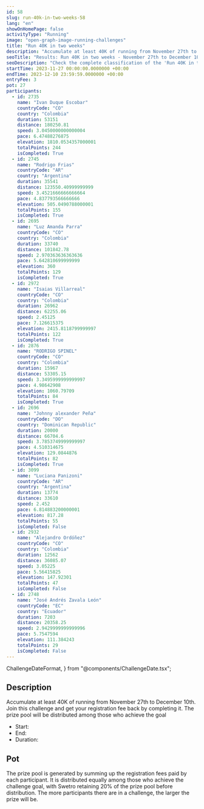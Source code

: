 ```yaml
---
id: 58
slug: run-40k-in-two-weeks-58
lang: "en"
showOnHomePage: false
activityType: "Running"
image: "open-graph-image-running-challenges"
title: "Run 40K in two weeks"
description: "Accumulate at least 40K of running from November 27th to December 10th. Join this challenge and get your registration fee back by completing it. The prize pool will be distributed among those who achieve the goal"
seoTitle: "Results: Run 40K in two weeks - November 27th to December 10th, 2023"
seoDescription: "Check the complete classification of the 'Run 40K in two weeks' challenge. A running event that took place from November 27th to December 10th, 2023."
startTime: 2023-11-27 00:00:00.0000000 +00:00
endTime: 2023-12-10 23:59:59.0000000 +00:00
entryFee: 3
pot: 27
participants:
  - id: 2735
    name: "Ivan Duque Escobar"
    countryCode: "CO"
    country: "Colombia"
    duration: 53151
    distance: 180250.81
    speed: 3.0450000000000004
    pace: 6.47488276875
    elevation: 1810.0534357000001
    totalPoints: 244
    isCompleted: True
  - id: 2745
    name: "Rodrigo Frias"
    countryCode: "AR"
    country: "Argentina"
    duration: 35541
    distance: 123550.40999999999
    speed: 3.4521666666666664
    pace: 4.837793566666666
    elevation: 505.0490788000001
    totalPoints: 155
    isCompleted: True
  - id: 2695
    name: "Luz Amanda Parra"
    countryCode: "CO"
    country: "Colombia"
    duration: 33740
    distance: 101842.78
    speed: 2.970363636363636
    pace: 5.642810699999999
    elevation: 360
    totalPoints: 129
    isCompleted: True
  - id: 2972
    name: "Isaias Villarreal"
    countryCode: "CO"
    country: "Colombia"
    duration: 26962
    distance: 62255.06
    speed: 2.45125
    pace: 7.126615375
    elevation: 2415.8118799999997
    totalPoints: 122
    isCompleted: True
  - id: 2876
    name: "RODRIGO SPINEL"
    countryCode: "CO"
    country: "Colombia"
    duration: 15967
    distance: 53305.15
    speed: 3.3495999999999997
    pace: 4.98642908
    elevation: 1060.79709
    totalPoints: 84
    isCompleted: True
  - id: 2696
    name: "Johnny alexander Peña"
    countryCode: "DO"
    country: "Dominican Republic"
    duration: 20000
    distance: 66704.6
    speed: 3.7853749999999997
    pace: 4.510314675
    elevation: 129.0844876
    totalPoints: 82
    isCompleted: True
  - id: 3099
    name: "Luciana Panizoni"
    countryCode: "AR"
    country: "Argentina"
    duration: 13774
    distance: 33610
    speed: 2.452
    pace: 6.814883200000001
    elevation: 817.28
    totalPoints: 55
    isCompleted: False
  - id: 2932
    name: "Alejandro Ordóñez"
    countryCode: "CO"
    country: "Colombia"
    duration: 12562
    distance: 36085.07
    speed: 3.05225
    pace: 5.56415825
    elevation: 147.92301
    totalPoints: 47
    isCompleted: False
  - id: 2748
    name: "José Andrés Zavala León"
    countryCode: "EC"
    country: "Ecuador"
    duration: 7203
    distance: 20358.25
    speed: 2.9429999999999996
    pace: 5.7547594
    elevation: 111.384243
    totalPoints: 29
    isCompleted: False
---
```


  ChallengeDateFormat,
} from "@components/ChallengeDate.tsx";

## Description

Accumulate at least 40K of running from November 27th to December 10th. Join this challenge and get your registration fee back by completing it. The prize pool will be distributed among those who achieve the goal

- Start: <ChallengeDate date={frontmatter.startTime} lang={frontmatter.lang} dateFormat={ChallengeDateFormat.Long} client:load />
- End: <ChallengeDate date={frontmatter.endTime} lang={frontmatter.lang} dateFormat={ChallengeDateFormat.Long} client:load />
- Duration: <ChallengeDuration startTime={frontmatter.startTime} endTime={frontmatter.endTime} lang={frontmatter.lang} client:load />

## Pot

The prize pool is generated by summing up the registration fees paid by each participant. It is distributed equally among those who achieve the challenge goal, with Swetro retaining 20% of the prize pool before distribution.
The more participants there are in a challenge, the larger the prize will be.
